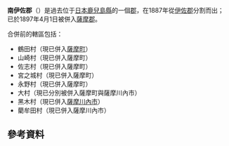 {{日本郡 (廢除)|
| 郡 = 南伊佐郡
| 日文原名 = 南伊佐郡
| 平假名 = みなみいさぐん
| 羅馬字拼音 = Minamiisa-gun
| 地圖=
| 廢除時間 = 1897年4月1日
| 廢除理由 = 合併
| 廢除時處置 = '''南伊佐郡''' → [[薩摩郡|薩摩郡]]
| 現在郡 = 
| 都道府縣 = 鹿兒島縣
| 編號 = 
| 町 = 
| 村 = 8
| 經度 = 
| 緯度 = 
| 註記 = 
|}}
'''南伊佐郡'''（{{jpn|j=南伊佐郡|hg=みなみいさぐん|rm=Minamiisa gun|f=y}}）是過去位于[[日本|日本]][[鹿兒島縣|鹿兒島縣]]的一個[[郡|郡]]，在1887年從[[伊佐郡|伊佐郡]]分割而出；已於1897年4月1日被併入[[薩摩郡|薩摩郡]]。

合併前的轄區包括：
* 鶴田村（現已併入[[薩摩町|薩摩町]]）
* 山崎村（現已併入薩摩町）
* 佐志村（現已併入薩摩町）
* 宮之城村（現已併入薩摩町）
* 永野村（現已併入薩摩町）
* 大村（現已分別被併入薩摩町與薩摩川內市）
* 黑木村（現已併入[[薩摩川內市|薩摩川內市]]）
* 藺牟田村（現已併入薩摩川內市）

==參考資料==
<div class="references-small">
<references />
</div>

{{鹿兒島縣}}